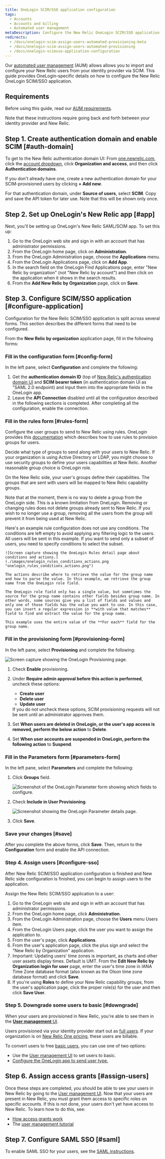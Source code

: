 ```yaml
---
title: OneLogin SCIM/SSO application configuration
tags:
  - Accounts
  - Accounts and billing
  - Automated user management
metaDescription: Configure the New Relic OneLogin SCIM/SSO application for your organization.
redirects:
  - /docs/onelogin-scim-assign-users-automated-provisioning-beta
  - /docs/onelogin-scim-assign-users-automated-provisioning
  - /docs/onelogin-scimsso-application-configuration
---
```


Our [automated user management](/docs/accounts/accounts/automated-user-management/automated-user-provisioning-single-sign) (AUM) allows allows you to import and configure your New Relic users from your identity provider via SCIM. This guide provides OneLogin-specific details on how to configure the New Relic OneLogin SCIM/SSO application.

## Requirements

Before using this guide, read our [AUM requirements](/docs/assign-users-automated-provisioning-allow-single-sign#requirements).

Note that these instructions require going back and forth between your identity provider and New Relic. 

## Step 1. Create authentication domain and enable SCIM [#auth-domain]

To get to the New Relic authentication domain UI: From [one.newrelic.com](https://one.newrelic.com), click the [account dropdown](/docs/using-new-relic/welcome-new-relic/get-started/glossary/#account-dropdown), click **Organization and access**, and then click **Authentication domains**. 

If you don't already have one, create a new authentication domain for your SCIM-provisioned users by clicking **+ Add new**. 

For that authentication domain, under **Source of users**, select **SCIM**. Copy and save the API token for later use. Note that this will be shown only once.

## Step 2. Set up OneLogin's New Relic app [#app]

Next, you'll be setting up OneLogin's New Relic SAML/SCIM app. To set this up:

1. Go to the OneLogin web site and sign in with an account that has administrator permissions.
2. From the OneLogin home page, click on **Administration**.
3. From the OneLogin Administration page, choose the **Applications** menu.
4. From the OneLogin Applications page, click on **Add App**.
5. In the search field on the OneLogin Find Applications page, enter "New Relic by organization" (not "New Relic by account") and then click on the application when it shows in the search results.
6. From the **Add New Relic by Organization** page, click on **Save**.

## Step 3. Configure SCIM/SSO application [#configure-application]

Configuration for the New Relic SCIM/SSO application is split across several forms. This section describes the different forms that need to be configured.

From the **New Relic by organization** application page, fill in the following forms:

### Fill in the configuration form [#config-form]

In the left pane, select **Configuration** and complete the following:

1. Get the **authentication domain ID** (top of [New Relic's authentication domain UI](/docs/accounts/accounts-billing/new-relic-one-user-management/authentication-domains-saml-sso-scim-more) and **SCIM bearer token** (in authentication domain UI as "SAML 2.0 endpoint) and input them into the appropriate fields in the OneLogin app.
2. Leave the **API Connection** disabled until all the configuration described in the following sections is completed. After completing all the configuration, enable the connection.

### Fill in the rules form [#rules-form]

Configure the user groups to send to New Relic using rules. OneLogin provides this [documentation](https://developers.onelogin.com/scim/create-app#scim_rules) which describes how to use rules to provision groups for users.

Decide what type of groups to send along with your users to New Relic. If your organization is using Active Directory or LDAP, you might choose to use security groups to define your users capabilities at New Relic. Another reasonable group choice is OneLogin role.

On the New Relic side, your user's groups define their capabilities. The groups that are sent with users will be mapped to New Relic capability groups.

Note that at the moment, there is no way to delete a group from the OneLogin side. This is a known limitation from OneLogin. Removing or changing rules does not delete groups already sent to New Relic. If you wish to no longer use a group, removing all the users from the group will prevent it from being used at New Relic.

<CollapserGroup>
  <Collapser
    id="rule-example"
    title="A rule that only uses actions"
  >
    Here's an example rule configuration does not use any conditions. The conditions are left empty to avoid applying any filtering logic to the users. All users will be sent in this example. If you want to send only a subset of users, you need to specify conditions to select the subset.

    ![Screen capture showing the OneLogin Rules detail page about conditions and actions.](./images/onelogin_rules_conditions_actions.png "onelogin_rules_conditions_actions.png")

    The actions describe where to retrieve the value for the group name and how to parse the value. In this example, we retrieve the group name from the OneLogin role field.

    The OneLogin role field only has a single value, but sometimes the source for the group name contains other fields besides group name. In other words, some sources give you a list of fields and values and only one of those fields has the value you want to use. In this case, you can insert a regular expression in **with value that matches** field to find and extract the value for the group name.

    This example uses the entire value of the **For each** field for the group name.
  </Collapser>
</CollapserGroup>

### Fill in the provisioning form [#provisioning-form]

In the left pane, select **Provisioning** and complete the following:

![Screen capture showing the OneLogin Provisioning page.](./images/onelogin_provisioning_form.png "onelogin_provisioning_form.png")

1. Check **Enable** provisioning.
2. Under **Require admin approval before this action is performed**, uncheck these options:

   * **Create user**
   * **Delete user**
   * **Update user**

   <Callout variant="tip">
     If you do not uncheck these options, SCIM provisioning requests will not be sent until an administrator approves them.
   </Callout>
3. Set **When users are deleted in OneLogin, or the user's app access is removed, perform the below action** to **Delete**.
4. Set **When user accounts are suspended in OneLogin, perform the following action** to **Suspend**.

### Fill in the Parameters form [#parameters-form]

In the left pane, select **Parameters** and complete the following:

1. Click **Groups** field.

   ![Screenshot of the OneLogin Parameter form showing which fields to configure.](./images/onelogin_parameter_form_general.png "onelogin_parameter_form_general.png")
2. Check **Include in User Provisioning**.

   ![Screenshot showing the OneLogin Parameter details page.](./images/onelogin_parameter_form_specific.png "onelogin_parameter_form_specific.png")
3. Click **Save**.

### Save your changes [#save]

After you complete the above forms, click **Save**. Then, return to the **Configuration** form and enable the API connection.

### Step 4. Assign users [#configure-sso]

After New Relic SCIM/SSO application configuration is finished and New Relic side configuration is finished, you can begin to assign users to the application.

Assign the New Relic SCIM/SSO application to a user: 

1. Go to the OneLogin web site and sign in with an account that has administrator permissions.
2. From the OneLogin home page, click **Administration**.
3. From the OneLogin Administration page, choose the **Users** menu Users item.
4. From the OneLogin Users page, click the user you want to assign the application to.
5. From the user's page, click **Applications**.
6. From the user's application page, click the plus sign and select the "New Relic by Organization" application.
7. Important: Updating users' time zones is important, as charts and other user assets display times. Default is UMT. From the **Edit New Relic by Organization login for user** page, enter the user's time zone in IANA Time Zone database format (also known as the Olson time zone database format) and click **Save**.
8. If you're using **Roles** to define your New Relic capability groups, from the user's application page, click the proper role(s) for the user and then click **Save User**.

### Step 5. Downgrade some users to basic [#downgrade]

When your users are provisioned in New Relic, you're able to see them in the [**User management** UI](/docs/accounts/accounts-billing/new-relic-one-user-management/add-manage-users-groups-roles/#where). 

Users provisioned via your identity provider start out as [full users](/docs/accounts/accounts-billing/new-relic-one-user-management/new-relic-one-user-model-understand-user-structure#user-type). If your organization is on [New Relic One pricing](/docs/accounts/accounts-billing/new-relic-one-pricing-billing/new-relic-one-pricing-billing), these users are billable.

To convert users to free [basic users](/docs/accounts/accounts-billing/new-relic-one-user-management/new-relic-one-user-model-understand-user-structure#user-type), you can use one of two options: 

* Use the [User management UI](/docs/accounts/accounts-billing/new-relic-one-user-management/add-manage-users-groups-roles#edit-user-type) to set users to basic. 
* [Configure the OneLogin app to send user type.](/docs/accounts/accounts-billing/new-relic-one-user-management/authentication-domains-saml-sso-scim-more/#manage-user-type-scim)  

## Step 6. Assign access grants [#assign-users]

Once these steps are completed, you should be able to see your users in New Relic by going to the [User management UI](/docs/accounts/accounts-billing/new-relic-one-user-management/add-manage-users-groups-roles/#where). Now that your users are present in New Relic, you must grant them access to specific roles on specific accounts. If this is not done, your users don't yet have access to New Relic. To learn how to do this, see: 

* [How access grants work](/docs/accounts/accounts-billing/new-relic-one-user-management/add-manage-users-groups-roles#understand-concepts)
* The [user management tutorial](/docs/accounts/accounts-billing/new-relic-one-user-management/tutorial-add-new-user-groups-roles-new-relic-one-user-model/) 

## Step 7. Configure SAML SSO [#saml]

To enable SAML SSO for your users, see the [SAML instructions](/docs/accounts/accounts-billing/new-relic-one-user-management/authentication-domains-saml-sso-scim-more/#authentication).
